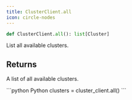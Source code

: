 ```yaml
---
title: ClusterClient.all
icon: circle-nodes
---
```


```python
def ClusterClient.all(): list[Cluster]
```

List all available clusters.

## Returns

A list of all available clusters.

<RequestExample>
```python Python
clusters = cluster_client.all()
```
</RequestExample>
